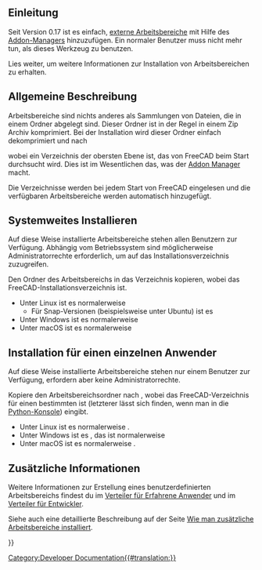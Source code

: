 <languages/>
{{TOCright}}

<span id="Introduction"></span>
== Einleitung ==

Seit Version 0.17 ist es einfach, [[external_workbenches/de|externe Arbeitsbereiche]] mit Hilfe des [[Std_AddonMgr/de|Addon-Managers]] hinzuzufügen. Ein normaler Benutzer muss nicht mehr tun, als dieses Werkzeug zu benutzen.

Lies weiter, um weitere Informationen zur Installation von Arbeitsbereichen zu erhalten.

<span id="General_description"></span>
== Allgemeine Beschreibung ==

Arbeitsbereiche sind nichts anderes als Sammlungen von Dateien, die in einem Ordner abgelegt sind. Dieser Ordner ist in der Regel in einem Zip Archiv komprimiert. Bei der Installation wird dieser Ordner einfach dekomprimiert und nach

{{Code|code=
$ROOT_DIR/Mod/
}}

wobei {{incode|$ROOT_DIR}} ein Verzeichnis der obersten Ebene ist, das von FreeCAD beim Start durchsucht wird. Dies ist im Wesentlichen das, was der [[Std_AddonMgr/de|Addon Manager]] macht.

Die {{incode|Mod/}} Verzeichnisse werden bei jedem Start von FreeCAD eingelesen und die verfügbaren Arbeitsbereiche werden automatisch hinzugefügt.

<span id="Installing_system-wide"></span>
== Systemweites Installieren ==

Auf diese Weise installierte Arbeitsbereiche stehen allen Benutzern zur Verfügung. Abhängig vom Betriebssystem sind möglicherweise Administratorrechte erforderlich, um auf das Installationsverzeichnis zuzugreifen.

Den Ordner des Arbeitsbereichs in das Verzeichnis {{incode|$INSTALL_DIR/Mod/}} kopieren, wobei {{incode|$INSTALL_DIR}} das FreeCAD-Installationsverzeichnis ist.
* Unter Linux ist es normalerweise {{incode|/usr/share/freecad/Mod/}}
** Für Snap-Versionen (beispielsweise unter Ubuntu) ist es {{incode|$HOME/snap/freecad/common/Mod/}}
* Unter Windows ist es normalerweise {{incode|C:\Programmdateien\FreeCAD\Mod\}}
* Unter macOS ist es normalerweise {{incode|/Programme/FreeCAD/Mod/}}

<span id="Installing_for_a_single_user"></span>
== Installation für einen einzelnen Anwender ==

Auf diese Weise installierte Arbeitsbereiche stehen nur einem Benutzer zur Verfügung, erfordern aber keine Administratorrechte.

Kopiere den Arbeitsbereichsordner nach {{incode|$USER_DIR/Mod/}}, wobei {{incode|$USER_DIR}} das FreeCAD-Verzeichnis für einen bestimmten {{incode|Benutzernamen}} ist (letzterer lässt sich finden, wenn man {{incode|App.getUserAppDataDir()}} in die [[Python_console/de|Python-Konsole]]) eingibt.
* Unter Linux ist es normalerweise {{incode|/home/username/.local/share/FreeCAD/Mod/}}.
* Unter Windows ist es {{incode|%APPDATA%\FreeCAD\Mod\}}, das ist normalerweise {{incode|C:\Users\''username''\Appdata\Roaming\FreeCAD\Mod\}}
* Unter macOS ist es normalerweise  {{incode|/Users/username/Library/Application Support/FreeCAD/Mod/}}.

<span id="Additional_information"></span>
== Zusätzliche Informationen ==

Weitere Informationen zur Erstellung eines benutzerdefinierten Arbeitsbereichs findest du im [[Power users hub/de|Verteiler für Erfahrene Anwender]] und im [[Developer hub/de|Verteiler für Entwickler]].

Siehe auch eine detaillierte Beschreibung auf der Seite [[How_to_install_additional_workbenches/de|Wie man zusätzliche Arbeitsbereiche installiert]].


{{Powerdocnavi{{#translation:}}}}
[[Category:Developer Documentation{{#translation:}}]]